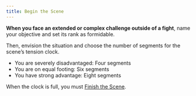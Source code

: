```yaml
---
title: Begin the Scene
---
```


**When you face an extended or complex challenge outside of a fight**, name your objective and set its rank as formidable.

Then, envision the situation and choose the number of segments for the scene’s tension clock.

- You are severely disadvantaged: Four segments
- You are on equal footing: Six segments
- You have strong advantage: Eight segments

When the clock is full, you must [Finish the Scene](starforged/moves/scene_challenge/finish_the_scene).
